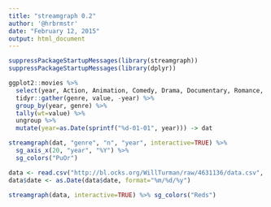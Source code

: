 ```yaml
---
title: "streamgraph 0.2"
author: '@hrbrmstr'
date: "February 12, 2015"
output: html_document
---
```


```r
suppressPackageStartupMessages(library(streamgraph))
suppressPackageStartupMessages(library(dplyr))

ggplot2::movies %>%
  select(year, Action, Animation, Comedy, Drama, Documentary, Romance, Short) %>%
  tidyr::gather(genre, value, -year) %>%
  group_by(year, genre) %>%
  tally(wt=value) %>%
  ungroup %>%
  mutate(year=as.Date(sprintf("%d-01-01", year))) -> dat

streamgraph(dat, "genre", "n", "year", interactive=TRUE) %>%
  sg_axis_x(20, "year", "%Y") %>%
  sg_colors("PuOr")
```

```r
data <- read.csv("http://bl.ocks.org/WillTurman/raw/4631136/data.csv", stringsAsFactors=FALSE)
data$date <- as.Date(data$date, format="%m/%d/%y")

streamgraph(data, interactive=TRUE) %>% sg_colors("Reds")
```